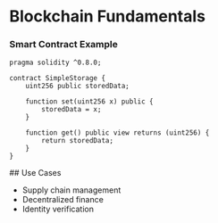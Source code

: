 
<MdxLayout>

# Blockchain Fundamentals

### Smart Contract Example

```solidity
pragma solidity ^0.8.0;

contract SimpleStorage {
    uint256 public storedData;

    function set(uint256 x) public {
        storedData = x;
    }

    function get() public view returns (uint256) {
        return storedData;
    }
}
```
<Counter/>
<TicTacToe/>
## Use Cases

- Supply chain management
- Decentralized finance
- Identity verification

</MdxLayout>
